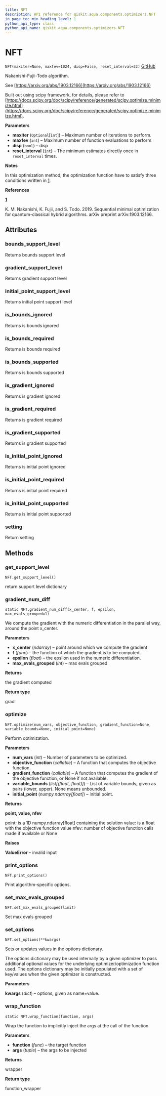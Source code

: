 ```yaml
---
title: NFT
description: API reference for qiskit.aqua.components.optimizers.NFT
in_page_toc_min_heading_level: 1
python_api_type: class
python_api_name: qiskit.aqua.components.optimizers.NFT
---
```


# NFT

<span id="qiskit.aqua.components.optimizers.NFT" />

`NFT(maxiter=None, maxfev=1024, disp=False, reset_interval=32)` [GitHub](https://github.com/qiskit-community/qiskit-aqua/tree/stable/0.7/qiskit/aqua/components/optimizers/nft.py "view source code")

Nakanishi-Fujii-Todo algorithm.

See [https://arxiv.org/abs/1903.12166](https://arxiv.org/abs/1903.12166)

Built out using scipy framework, for details, please refer to [https://docs.scipy.org/doc/scipy/reference/generated/scipy.optimize.minimize.html](https://docs.scipy.org/doc/scipy/reference/generated/scipy.optimize.minimize.html).

**Parameters**

*   **maxiter** (`Optional`\[`int`]) – Maximum number of iterations to perform.
*   **maxfev** (`int`) – Maximum number of function evaluations to perform.
*   **disp** (`bool`) – disp
*   **reset\_interval** (`int`) – The minimum estimates directly once in `reset_interval` times.

**Notes**

In this optimization method, the optimization function have to satisfy three conditions written in [1](#id2).

**References**

**[1](#id1)**

K. M. Nakanishi, K. Fujii, and S. Todo. 2019. Sequential minimal optimization for quantum-classical hybrid algorithms. arXiv preprint arXiv:1903.12166.

## Attributes

### bounds\_support\_level

Returns bounds support level

### gradient\_support\_level

Returns gradient support level

### initial\_point\_support\_level

Returns initial point support level

### is\_bounds\_ignored

Returns is bounds ignored

### is\_bounds\_required

Returns is bounds required

### is\_bounds\_supported

Returns is bounds supported

### is\_gradient\_ignored

Returns is gradient ignored

### is\_gradient\_required

Returns is gradient required

### is\_gradient\_supported

Returns is gradient supported

### is\_initial\_point\_ignored

Returns is initial point ignored

### is\_initial\_point\_required

Returns is initial point required

### is\_initial\_point\_supported

Returns is initial point supported

### setting

Return setting

## Methods

### get\_support\_level

<span id="qiskit.aqua.components.optimizers.NFT.get_support_level" />

`NFT.get_support_level()`

return support level dictionary

### gradient\_num\_diff

<span id="qiskit.aqua.components.optimizers.NFT.gradient_num_diff" />

`static NFT.gradient_num_diff(x_center, f, epsilon, max_evals_grouped=1)`

We compute the gradient with the numeric differentiation in the parallel way, around the point x\_center.

**Parameters**

*   **x\_center** (*ndarray*) – point around which we compute the gradient
*   **f** (*func*) – the function of which the gradient is to be computed.
*   **epsilon** (*float*) – the epsilon used in the numeric differentiation.
*   **max\_evals\_grouped** (*int*) – max evals grouped

**Returns**

the gradient computed

**Return type**

grad

### optimize

<span id="qiskit.aqua.components.optimizers.NFT.optimize" />

`NFT.optimize(num_vars, objective_function, gradient_function=None, variable_bounds=None, initial_point=None)`

Perform optimization.

**Parameters**

*   **num\_vars** (*int*) – Number of parameters to be optimized.
*   **objective\_function** (*callable*) – A function that computes the objective function.
*   **gradient\_function** (*callable*) – A function that computes the gradient of the objective function, or None if not available.
*   **variable\_bounds** (*list\[(float, float)]*) – List of variable bounds, given as pairs (lower, upper). None means unbounded.
*   **initial\_point** (*numpy.ndarray\[float]*) – Initial point.

**Returns**

**point, value, nfev**

point: is a 1D numpy.ndarray\[float] containing the solution value: is a float with the objective function value nfev: number of objective function calls made if available or None

**Raises**

**ValueError** – invalid input

### print\_options

<span id="qiskit.aqua.components.optimizers.NFT.print_options" />

`NFT.print_options()`

Print algorithm-specific options.

### set\_max\_evals\_grouped

<span id="qiskit.aqua.components.optimizers.NFT.set_max_evals_grouped" />

`NFT.set_max_evals_grouped(limit)`

Set max evals grouped

### set\_options

<span id="qiskit.aqua.components.optimizers.NFT.set_options" />

`NFT.set_options(**kwargs)`

Sets or updates values in the options dictionary.

The options dictionary may be used internally by a given optimizer to pass additional optional values for the underlying optimizer/optimization function used. The options dictionary may be initially populated with a set of key/values when the given optimizer is constructed.

**Parameters**

**kwargs** (*dict*) – options, given as name=value.

### wrap\_function

<span id="qiskit.aqua.components.optimizers.NFT.wrap_function" />

`static NFT.wrap_function(function, args)`

Wrap the function to implicitly inject the args at the call of the function.

**Parameters**

*   **function** (*func*) – the target function
*   **args** (*tuple*) – the args to be injected

**Returns**

wrapper

**Return type**

function\_wrapper

